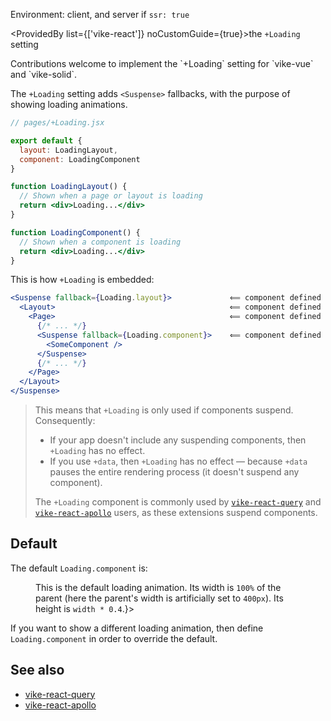 
Environment: client, and server if <Link href="/ssr">`ssr: true`</Link>  

<ProvidedBy list={['vike-react']} noCustomGuide={true}>the `+Loading` setting</ProvidedBy>

<Contribution>
  Contributions welcome to implement the `+Loading` setting for `vike-vue` and `vike-solid`.
</Contribution>

The `+Loading` setting adds `<Suspense>` fallbacks, with the purpose of showing loading animations.

```jsx
// pages/+Loading.jsx

export default {
  layout: LoadingLayout,
  component: LoadingComponent
}

function LoadingLayout() {
  // Shown when a page or layout is loading
  return <div>Loading...</div>
}

function LoadingComponent() {
  // Shown when a component is loading
  return <div>Loading...</div>
}
```

This is how `+Loading` is embedded:

```jsx
<Suspense fallback={Loading.layout}>             ⟸ component defined by +Loading.layout
  <Layout>                                       ⟸ component defined by +Layout
    <Page>                                       ⟸ component defined by +Page
      {/* ... */}
      <Suspense fallback={Loading.component}>    ⟸ component defined by +Loading.component
        <SomeComponent />
      </Suspense>
      {/* ... */}
    </Page>
  </Layout>
</Suspense>
```

> This means that `+Loading` is only used if components suspend. Consequently:
> - If your app doesn't include any suspending components, then `+Loading` has no effect.
> - If you use <Link href="/data">`+data`</Link>, then `+Loading` has no effect — because `+data` pauses the entire rendering process (it doesn't suspend any component).
>
> The `+Loading` component is commonly used by [`vike-react-query`](https://github.com/vikejs/vike-react/tree/main/packages/vike-react-query#readme) and [`vike-react-apollo`](https://github.com/vikejs/vike-react/tree/main/packages/vike-react-apollo#readme) users, as these extensions suspend components.

## Default

The default `Loading.component` is:

<Figure width={400} text={<>This is the default loading animation. Its width is <code>100%</code> of the parent (here the parent's width is artificially set to <code>400px</code>). Its height is <code>width * 0.4</code>.</>}>
  <LoadingComponent />
</Figure>

If you want to show a different loading animation, then define `Loading.component` in order to override the default.


## See also

- [vike-react-query](https://github.com/vikejs/vike-react/tree/main/packages/vike-react-query#readme)
- [vike-react-apollo](https://github.com/vikejs/vike-react/tree/main/packages/vike-react-apollo#readme)
